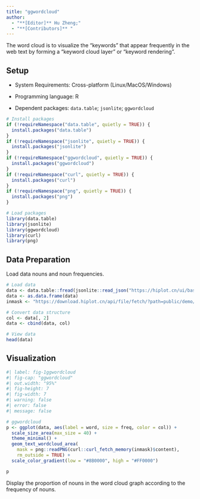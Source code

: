 ```yaml
---
title: "ggwordcloud"
author:
  - "**[Editor]** Hu Zheng;"
  - "**[Contributors]** "
---
```


The word cloud is to visualize the "keywords" that appear frequently in the web text by forming a "keyword cloud layer" or "keyword rendering".

## Setup

-   System Requirements: Cross-platform (Linux/MacOS/Windows)

-   Programming language: R

-   Dependent packages: `data.table`; `jsonlite`; `ggwordcloud`

```r
# Install packages
if (!requireNamespace("data.table", quietly = TRUE)) {
  install.packages("data.table")
}
if (!requireNamespace("jsonlite", quietly = TRUE)) {
  install.packages("jsonlite")
}
if (!requireNamespace("ggwordcloud", quietly = TRUE)) {
  install.packages("ggwordcloud")
}
if (!requireNamespace("curl", quietly = TRUE)) {
  install.packages("curl")
}
if (!requireNamespace("png", quietly = TRUE)) {
  install.packages("png")
}

# Load packages
library(data.table)
library(jsonlite)
library(ggwordcloud)
library(curl)
library(png)
```

## Data Preparation

Load data nouns and noun frequencies.

```r
# Load data
data <- data.table::fread(jsonlite::read_json("https://hiplot.cn/ui/basic/ggwordcloud/data.json")$exampleData$textarea[[1]])
data <- as.data.frame(data)
inmask <- "https://download.hiplot.cn/api/file/fetch/?path=public/demo/ggwordcloud/hearth.png"

# Convert data structure
col <- data[, 2]
data <- cbind(data, col)

# View data
head(data)
```

## Visualization

```r
#| label: fig-1ggwordcloud
#| fig-cap: "ggwordcloud"
#| out.width: "95%"
#| fig-height: 7
#| fig-width: 7
#| warning: false
#| error: false
#| message: false

# ggwordcloud
p <- ggplot(data, aes(label = word, size = freq, color = col)) +
  scale_size_area(max_size = 40) +
  theme_minimal() + 
  geom_text_wordcloud_area(
    mask = png::readPNG(curl::curl_fetch_memory(inmask)$content), 
    rm_outside = TRUE) +
  scale_color_gradient(low = "#8B0000", high = "#FF0000")

p
```

Display the proportion of nouns in the word cloud graph according to the frequency of nouns.


